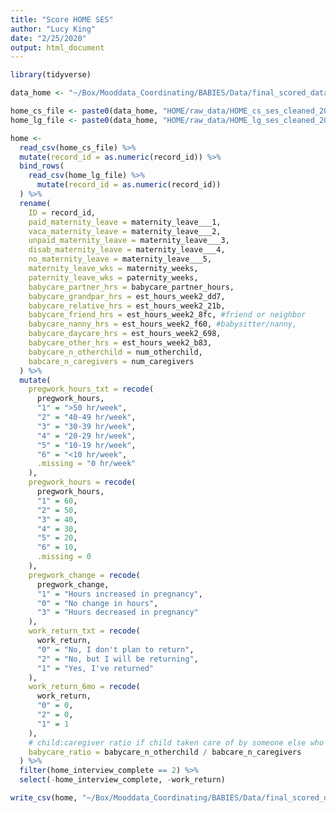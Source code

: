 ```yaml
---
title: "Score HOME SES"
author: "Lucy King"
date: "2/25/2020"
output: html_document
---
```


```r
library(tidyverse)

data_home <- "~/Box/Mooddata_Coordinating/BABIES/Data/final_scored_data/"

home_cs_file <- paste0(data_home, "HOME/raw_data/HOME_cs_ses_cleaned_20200204.csv")
home_lg_file <- paste0(data_home, "HOME/raw_data/HOME_lg_ses_cleaned_20200204.csv")
```

```r
home <-
  read_csv(home_cs_file) %>% 
  mutate(record_id = as.numeric(record_id)) %>% 
  bind_rows(
    read_csv(home_lg_file) %>% 
      mutate(record_id = as.numeric(record_id))
  ) %>% 
  rename(
    ID = record_id,
    paid_maternity_leave = maternity_leave___1, 
    vaca_maternity_leave = maternity_leave___2,
    unpaid_maternity_leave = maternity_leave___3,
    disab_maternity_leave = maternity_leave___4,
    no_maternity_leave = maternity_leave___5,
    maternity_leave_wks = maternity_weeks,
    paternity_leave_wks = paternity_weeks,
    babycare_partner_hrs = babycare_partner_hours,
    babycare_grandpar_hrs = est_hours_week2_dd7,
    babycare_relative_hrs = est_hours_week2_21b,
    babycare_friend_hrs = est_hours_week2_8fc, #friend or neighbor
    babycare_nanny_hrs = est_hours_week2_f60, #babysitter/nanny,
    babycare_daycare_hrs = est_hours_week2_698,
    babycare_other_hrs = est_hours_week2_b83,
    babycare_n_otherchild = num_otherchild,
    babcare_n_caregivers = num_caregivers
  ) %>% 
  mutate(
    pregwork_hours_txt = recode(
      pregwork_hours,
      "1" = ">50 hr/week",
      "2" = "40-49 hr/week",
      "3" = "30-39 hr/week",
      "4" = "20-29 hr/week",
      "5" = "10-19 hr/week",
      "6" = "<10 hr/week",
      .missing = "0 hr/week"
    ),
    pregwork_hours = recode(
      pregwork_hours,
      "1" = 60,
      "2" = 50,
      "3" = 40,
      "4" = 30,
      "5" = 20,
      "6" = 10,
      .missing = 0
    ),
    pregwork_change = recode(
      pregwork_change,
      "1" = "Hours increased in pregnancy",
      "0" = "No change in hours",
      "3" = "Hours decreased in pregnancy"
    ),
    work_return_txt = recode(
      work_return, 
      "0" = "No, I don't plan to return",
      "2" = "No, but I will be returning",
      "1" = "Yes, I've returned"
    ),
    work_return_6mo = recode(
      work_return,
      "0" = 0,
      "2" = 0,
      "1" = 1
    ),
    # child:caregiver ratio if child taken care of by someone else who takes care of other children
    babycare_ratio = babycare_n_otherchild / babcare_n_caregivers
  ) %>% 
  filter(home_interview_complete == 2) %>% 
  select(-home_interview_complete, -work_return)
```

```r
write_csv(home, "~/Box/Mooddata_Coordinating/BABIES/Data/final_scored_data/HOME/HOME_SES_cleaned_20200225.csv")
```

